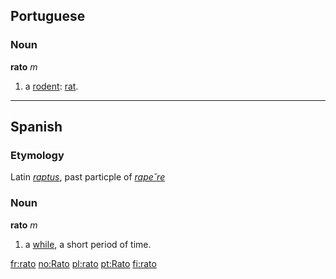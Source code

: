 ==Portuguese==
===Noun===
'''rato''' ''m''

# a [[rodent]]: [[rat]].

----

== Spanish ==
===Etymology===
Latin ''[[raptus]]'', past particple of ''[[rapere|rape˘re]]''

=== Noun ===
'''rato''' ''m''

# a [[while]], a short period of time.

[[fr:rato]]
[[no:Rato]]
[[pl:rato]]
[[pt:Rato]]
[[fi:rato]]